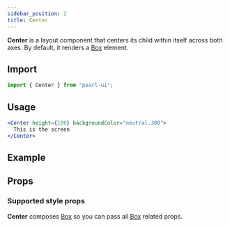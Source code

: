 ```yaml
---
sidebar_position: 2
title: Center
---
```


**Center** is a layout component that centers its child within itself across both axes. By default, it renders a [Box](./box) element.

## Import

```jsx
import { Center } from "pearl-ui";
```

## Usage

```jsx
<Center height={100} backgroundColor="neutral.300">
  This is the screen
</Center>
```

## Example


<Snack snackId="@agrawal-rohit/center" />

## Props

### Supported style props

**Center** composes [Box](./Box) so you can pass all [Box](./Box) related props.
